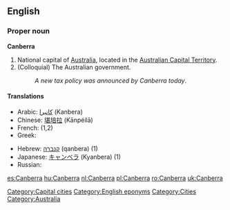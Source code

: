 {{wikipedia}}
==English==

===Proper noun===
'''Canberra'''
# National capital of [[Australia]], located in the [[Australian Capital Territory]].
# (Colloquial) The Australian government.
#: ''A new tax policy was announced by Canberra today''.

====Translations====
{{trans-top|Capital of Australia}}
*Arabic: [[كانبرا]] (Kanbera)
*Chinese: [[堪培拉]] (Kānpéilā)
*French: {{t-|fr|Canberra}} (1,2)
*Greek: {{t-|el|Καμπέρα|f|tr=Kambéra|sc=Grek}}
{{trans-mid}}
*Hebrew: [[קנברה]] (qanbera) (1)
*Japanese: [[キャンベラ]] (Kyanbera) (1)
*Russian: {{t|ru|Канберра|f|tr=Kanbérra, Kánberra|sc=Cyrl}}
{{trans-bottom}}

[[Category:Capital cities]]
[[Category:English eponyms]]
[[Category:Cities]]
[[Category:Australia]]

[[es:Canberra]]
[[hu:Canberra]]
[[nl:Canberra]]
[[pl:Canberra]]
[[ro:Canberra]]
[[uk:Canberra]]